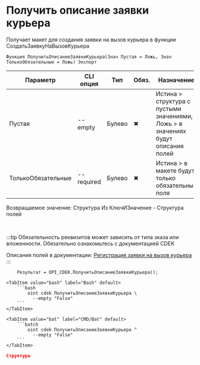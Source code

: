 ﻿---
sidebar_position: 7
description: Получить описание заявки курьера и другие функции для работы с CDEK в Открытом пакете интеграций - бесплатной open-source библиотеке интеграций для 1С:Предприятие 8, OneScript и CLI
keywords: [1C, 1С, 1С:Предприятие, 1С:Предприятие 8.3, API, Интеграция, Сервисы, Обмен, OneScript, CLI, CDEK]
---


# Получить описание заявки курьера
 Получает макет для создания заявки на вызов курьера в функции СоздатьЗаявкуНаВызовКурьера



`Функция ПолучитьОписаниеЗаявкиКурьера(Знач Пустая = Ложь, Знач ТолькоОбязательные = Ложь) Экспорт`

  | Параметр | CLI опция | Тип | Обяз. | Назначение |
  |-|-|-|-|-|
  | Пустая | --empty | Булево | &#x2716; | Истина > структура с пустыми значениями, Ложь > в значениях будут описания полей |
  | ТолькоОбязательные | --required | Булево | &#x2716; | Истина > в макете будут только обязательные поля |

  
  Возвращаемое значение:   Структура Из КлючИЗначение - Структура полей

<br/>

:::tip
Обязательность реквизитов может зависить от типа зказа или вложенности. Обязательно ознакомьтесь с документацией CDEK

Описания полей в документации: [Регистрация заявки на вызов курьера](https://api-docs.cdek.ru/29925274.html)
:::
<br/>



```bsl title="Пример использования для 1С:Предприятие/OneScript"
    Результат = OPI_CDEK.ПолучитьОписаниеЗаявкиКурьера();
```
    

 <Tabs>
  
    <TabItem value="bash" label="Bash" default>
        ```bash
            oint cdek ПолучитьОписаниеЗаявкиКурьера \
              --empty "False"
        ```
    </TabItem>
  
    <TabItem value="bat" label="CMD/Bat" default>
        ```batch
            oint cdek ПолучитьОписаниеЗаявкиКурьера ^
              --empty "False"
        ```
    </TabItem>
</Tabs>


```json title="Результат"
Структура
```
